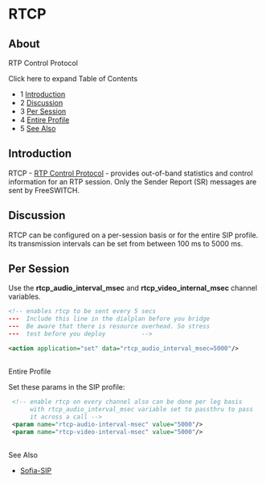 
# RTCP 

 

## About

RTP Control Protocol

Click here to expand Table of Contents

* 1 [Introduction](#introduction)
* 2 [Discussion](#discussion)
* 3 [Per Session](#per-session)
* 4 [Entire Profile](#--)
* 5 [See Also](#per-session)

## Introduction

RTCP - [RTP Control Protocol](http://en.wikipedia.org/wiki/RTP%5FControl%5FProtocol) \- provides out-of-band statistics and control information for an RTP session. Only the Sender Report (SR) messages are sent by FreeSWITCH.

## Discussion

RTCP can be configured on a per-session basis or for the entire SIP profile. Its transmission intervals can be set from between 100 ms to 5000 ms.

## Per Session

Use the **rtcp\_audio\_interval\_msec** and **rtcp\_video\_internal\_msec** channel variables.

```xml
<!-- enables rtcp to be sent every 5 secs
---  Include this line in the dialplan before you bridge
---  Be aware that there is resource overhead. So stress
---  test before you deploy          -->

<action application="set" data="rtcp_audio_interval_msec=5000"/>
```

##   
Entire Profile

Set these params in the SIP profile:

```xml
 <!-- enable rtcp on every channel also can be done per leg basis 
      with rtcp_audio_interval_msec variable set to passthru to pass 
      it across a call -->
 <param name="rtcp-audio-interval-msec" value="5000"/>
 <param name="rtcp-video-interval-msec" value="5000"/>
```

##   
See Also

* [Sofia-SIP](../Configuration/Sofia-SIP-Stack/index.mdx#faq)


